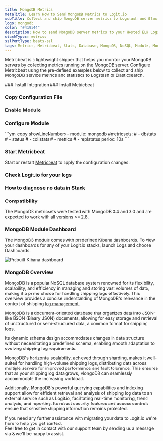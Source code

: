 ```yaml
---
title: MongoDB Metrics
metaTitle: Learn How to Send MongoDB Metrics to Logit.io
subTitle: Collect and ship MongoDB server metrics to Logstash and Elasticsearch
logo: mongodb
color: "#419544"
description: How to send MongoDB server metrics to your Hosted ELK Logstash instance. Configure Metricbeat to send MongoDB database server metrics to Logstash. 
stackTypes: metrics
sslPortType: beats-ssl
tags: Metrics, Metricbeat, Stats, Database, MongoDB, NoSQL, Module, Mongodb
---
```


Metricbeat is a lightweight shipper that helps you monitor your MongoDB servers by collecting metrics running on the MongoDB server. 
Configure Metricbeat using the pre-defined examples below to collect and ship MongoDB service metrics and statistics to Logstash or Elasticsearch.

<Steps>
  ### Install Integration
  <InstallIntegration/>
  ### Install Metricbeat

  <InstallBeat beatname="metricbeat" />

  ### Copy Configuration File

  <MetricbeatOutput />

  ### Enable Module

  <EnableMetricbeatModule module="mongodb" />

  ### Configure Module

  <ConfigureMetricbeatModule module="mongodb">
    ```yml copy showLineNumbers
    - module: mongodb
      #metricsets:
      #  - dbstats
      #  - status
      #  - collstats
      #  - metrics
      #  - replstatus
      period: 10s
    ```
  </ConfigureMetricbeatModule>

  ### Start Metricbeat

  Start or restart [Metricbeat](https://www.elastic.co/guide/en/beats/metricbeat/master/metricbeat-starting.html) 
  to apply the configuration changes.

  ### Check Logit.io for your logs

  <LaunchStack utmMedium="logs" utmCampaign="mongodb_metricbeat" source="metrics_mongodb" />

  ### How to diagnose no data in Stack

  <DiagnoseNoData />

  ### Compatibility

  The MongoDB metricsets were tested with MongoDB 3.4 and 3.0 and are expected to work with all versions >= 2.8.
</Steps>

### MongoDB Module Dashboard

The MongoDB module comes with predefined Kibana dashboards. To view your dashboards 
for any of your Logit.io stacks, launch Logs and choose Dashboards.
      
![Prebuilt Kibana dashboard](@/images/integrations/metricbeats/metricbeat_mongodb_module.png)

### MongoDB Overview

MongoDB is a popular NoSQL database system renowned for its flexibility, scalability, and efficiency in managing 
and storing vast volumes of data, making it a prime choice for handling shipping logs effectively. 
This overview provides a concise understanding of MongoDB's relevance in the context of shipping [log management](https://logit.io/platform/logging/log-management/). 
      
MongoDB is a document-oriented database that organizes data into JSON-like BSON (Binary JSON) documents, 
allowing for easy storage and retrieval of unstructured or semi-structured data, a common format for shipping logs. 

Its dynamic schema design accommodates changes in data structure without necessitating a predefined schema, 
enabling smooth adaptation to evolving shipping log requirements. 

MongoDB's horizontal scalability, achieved through sharding, makes it well-suited for handling high-volume 
shipping logs, distributing data across multiple servers for improved performance and fault tolerance. 
This ensures that as your shipping log data grows, MongoDB can seamlessly accommodate the increasing workload. 

Additionally, MongoDB's powerful querying capabilities and indexing support allow for efficient retrieval 
and analysis of shipping log data to an external service such as Logit.io, facilitating real-time monitoring, trend analysis, and reporting. 
Its robust security features and access controls ensure that sensitive shipping information remains protected.

If you need any further assistance with migrating your data to Logit.io we're here to help you get started.       
Feel free to get in contact with our support team by sending us a message via <IntercomButton text="live chat" /> & we'll be happy to assist.